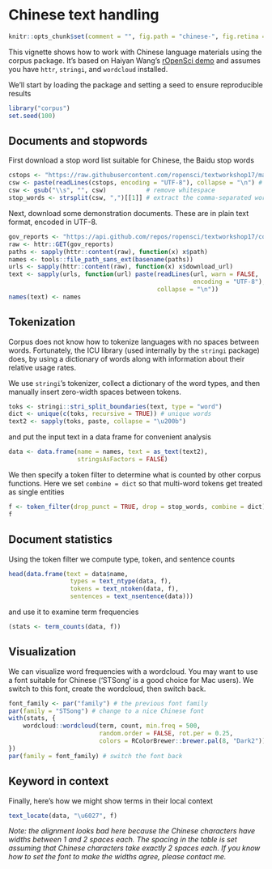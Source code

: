 <!--
%\VignetteIndexEntry{Chinese text handling}
%\VignetteEngine{knitr::rmarkdown}
%\VignetteEncoding{UTF-8}
-->

Chinese text handling
=====================

```r
knitr::opts_chunk$set(comment = "", fig.path = "chinese-", fig.retina = TRUE)
```

This vignette shows how to work with Chinese language materials using the
corpus package.  It's based on Haiyan Wang's [rOpenSci demo](https://github.com/ropensci/textworkshop17/tree/master/demos/chineseDemo)
and assumes you have `httr`, `stringi`, and `wordcloud` installed.

We'll start by loading the package and setting a seed to ensure reproducible
results
```r
library("corpus")
set.seed(100)
```

## Documents and stopwords

First download a stop word list suitable for Chinese, the Baidu stop words
```r
cstops <- "https://raw.githubusercontent.com/ropensci/textworkshop17/master/demos/chineseDemo/ChineseStopWords.txt"
csw <- paste(readLines(cstops, encoding = "UTF-8"), collapse = "\n") # download
csw <- gsub("\\s", "", csw)           # remove whitespace
stop_words <- strsplit(csw, ",")[[1]] # extract the comma-separated words
```
Next, download some demonstration documents. These are in plain text format,
encoded in UTF-8.
```r
gov_reports <- "https://api.github.com/repos/ropensci/textworkshop17/contents/demos/chineseDemo/govReports"
raw <- httr::GET(gov_reports)
paths <- sapply(httr::content(raw), function(x) x$path)
names <- tools::file_path_sans_ext(basename(paths))
urls <- sapply(httr::content(raw), function(x) x$download_url)
text <- sapply(urls, function(url) paste(readLines(url, warn = FALSE,
                                                   encoding = "UTF-8"),
                                         collapse = "\n"))
names(text) <- names
```

## Tokenization

Corpus does not know how to tokenize languages with no spaces between words.
Fortunately, the ICU library (used internally by the `stringi` package) does,
by using a dictionary of words along with information about their relative
usage rates.

We use `stringi`'s tokenizer, collect a dictionary of the word types,
and then manually insert zero-width spaces between tokens.
```r
toks <- stringi::stri_split_boundaries(text, type = "word")
dict <- unique(c(toks, recursive = TRUE)) # unique words
text2 <- sapply(toks, paste, collapse = "\u200b")
```
and put the input text in a data frame for convenient analysis
```r
data <- data.frame(name = names, text = as_text(text2),
                   stringsAsFactors = FALSE)
```

We then specify a token filter to determine what is counted by other corpus
functions.  Here we set `combine = dict` so that multi-word
tokens get treated as single entities
```r
f <- token_filter(drop_punct = TRUE, drop = stop_words, combine = dict)
f
```

## Document statistics

Using the token filter we compute type, token, and sentence counts
```r
head(data.frame(text = data$name,
                 types = text_ntype(data, f),
                 tokens = text_ntoken(data, f),
                 sentences = text_nsentence(data)))
```
and use it to examine term frequencies
```r
(stats <- term_counts(data, f))
```

## Visualization

We can visualize word frequencies with a wordcloud.  You may want to use a font
suitable for Chinese ('STSong' is a good choice for Mac users). We switch to
this font, create the wordcloud, then switch back.
```r
font_family <- par("family") # the previous font family
par(family = "STSong") # change to a nice Chinese font
with(stats, {
    wordcloud::wordcloud(term, count, min.freq = 500,
                         random.order = FALSE, rot.per = 0.25,
                         colors = RColorBrewer::brewer.pal(8, "Dark2"))
})
par(family = font_family) # switch the font back
```

## Keyword in context

Finally, here's how we might show terms in their local context
```r
text_locate(data, "\u6027", f)
```
*Note: the alignment looks bad here because the Chinese characters have
widths between 1 and 2 spaces each. The spacing in the table is set assuming
that Chinese characters take exactly 2 spaces each. If you know how to set
the font to make the widths agree, please contact me.*
